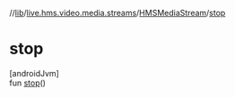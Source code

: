 //[lib](../../../index)/[live.hms.video.media.streams](../index)/[HMSMediaStream](index)/[stop](stop)

# stop

[androidJvm]\
fun [stop](stop)()
